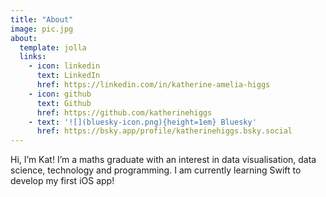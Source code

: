 ```yaml
---
title: "About"
image: pic.jpg
about:
  template: jolla
  links:
    - icon: linkedin
      text: LinkedIn
      href: https://linkedin.com/in/katherine-amelia-higgs
    - icon: github
      text: Github
      href: https://github.com/katherinehiggs
    - text: '![](bluesky-icon.png){height=1em} Bluesky'
      href: https://bsky.app/profile/katherinehiggs.bsky.social
---
```


Hi, I’m Kat! I’m a maths graduate with an interest in data visualisation, data science, technology and programming. I am currently learning Swift to develop my first iOS app!
